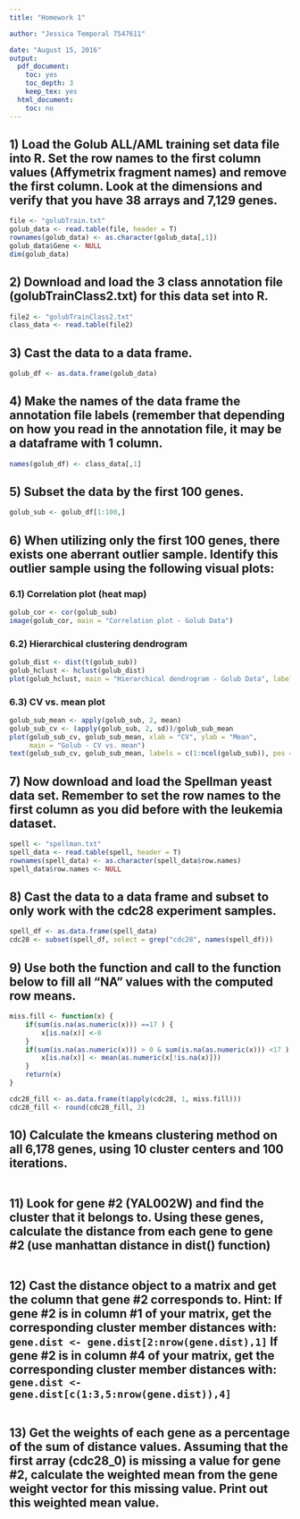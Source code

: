 ```yaml
---
title: "Homework 1"

author: "Jessica Temporal 7547611"

date: "August 15, 2016"
output:
  pdf_document:
    toc: yes
    toc_depth: 3
    keep_tex: yes
  html_document:
    toc: no
---
```

\newpage

## 1) Load the Golub ALL/AML training set data file into R. Set the row names to the first column values (Affymetrix fragment names) and remove the first column. Look at the dimensions and verify that you have 38 arrays and 7,129 genes.
```r
file <- "golubTrain.txt"
golub_data <- read.table(file, header = T)
rownames(golub_data) <- as.character(golub_data[,1])
golub_data$Gene <- NULL
dim(golub_data)
```

## 2) Download and load the 3 class annotation file (golubTrainClass2.txt) for this data set into R.
```r
file2 <- "golubTrainClass2.txt"
class_data <- read.table(file2)
```

## 3) Cast the data to a data frame.
```r
golub_df <- as.data.frame(golub_data)
```

## 4) Make the names of the data frame the annotation file labels (remember that depending on how you read in the annotation file, it may be a dataframe with 1 column.
```r
names(golub_df) <- class_data[,1]
```

## 5) Subset the data by the first 100 genes.
```r
golub_sub <- golub_df[1:100,]
```
\newpage

## 6) When utilizing only the first 100 genes, there exists one aberrant outlier sample. Identify this outlier sample using the following visual plots:

### 6.1) Correlation plot (heat map)
```r
golub_cor <- cor(golub_sub)
image(golub_cor, main = "Correlation plot - Golub Data")
```
\newpage

### 6.2) Hierarchical clustering dendrogram
```r
golub_dist <- dist(t(golub_sub))
golub_hclust <- hclust(golub_dist)
plot(golub_hclust, main = "Hierarchical dendrogram - Golub Data", labels = c(1:38))
```
\newpage

### 6.3) CV vs. mean plot
```r
golub_sub_mean <- apply(golub_sub, 2, mean)
golub_sub_cv <- (apply(golub_sub, 2, sd))/golub_sub_mean
plot(golub_sub_cv, golub_sub_mean, xlab = "CV", ylab = "Mean",
     main = "Golub - CV vs. mean")
text(golub_sub_cv, golub_sub_mean, labels = c(1:ncol(golub_sub)), pos = 3)
```

## 7) Now download and load the Spellman yeast data set. Remember to set the row names to the first column as you did before with the leukemia dataset.
```r
spell <- "spellman.txt"
spell_data <- read.table(spell, header = T)
rownames(spell_data) <- as.character(spell_data$row.names)
spell_data$row.names <- NULL
```

## 8) Cast the data to a data frame and subset to only work with the cdc28 experiment samples.
```r
spell_df <- as.data.frame(spell_data)
cdc28 <- subset(spell_df, select = grep("cdc28", names(spell_df)))
```

## 9) Use both the function and call to the function below to fill all “NA” values with the computed row means.
```r
miss.fill <- function(x) {
	if(sum(is.na(as.numeric(x))) ==17 ) {
		x[is.na(x)] <-0
	}
	if(sum(is.na(as.numeric(x))) > 0 & sum(is.na(as.numeric(x))) <17 ) {
        x[is.na(x)] <- mean(as.numeric(x[!is.na(x)]))
	}
	return(x)
}

cdc28_fill <- as.data.frame(t(apply(cdc28, 1, miss.fill)))
cdc28_fill <- round(cdc28_fill, 2)
```

## 10) Calculate the kmeans clustering method on all 6,178 genes, using 10 cluster centers and 100 iterations.
```r

```

## 11) Look for gene #2 (YAL002W) and find the cluster that it belongs to.  Using these genes, calculate the distance from each gene to gene #2 (use manhattan distance in dist() function)
```r

```

## 12) Cast the distance object to a matrix and get the column that gene #2 corresponds to.  Hint: If gene #2 is in column #1 of your matrix, get the corresponding cluster member distances with: `gene.dist <- gene.dist[2:nrow(gene.dist),1]` If gene #2 is in column #4 of your matrix, get the corresponding cluster member distances with: `gene.dist <- gene.dist[c(1:3,5:nrow(gene.dist)),4]`
```r

```

## 13) Get the weights of each gene as a percentage of the sum of distance values. Assuming that the first array (cdc28_0) is missing a value for gene #2, calculate the weighted mean from the gene weight vector for this missing value. Print out this weighted mean value.
```r

```
